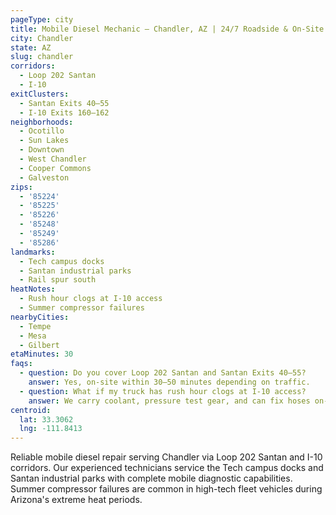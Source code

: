 ```yaml
---
pageType: city
title: Mobile Diesel Mechanic — Chandler, AZ | 24/7 Roadside & On-Site
city: Chandler
state: AZ
slug: chandler
corridors:
  - Loop 202 Santan
  - I-10
exitClusters:
  - Santan Exits 40–55
  - I-10 Exits 160–162
neighborhoods:
  - Ocotillo
  - Sun Lakes
  - Downtown
  - West Chandler
  - Cooper Commons
  - Galveston
zips:
  - '85224'
  - '85225'
  - '85226'
  - '85248'
  - '85249'
  - '85286'
landmarks:
  - Tech campus docks
  - Santan industrial parks
  - Rail spur south
heatNotes:
  - Rush hour clogs at I-10 access
  - Summer compressor failures
nearbyCities:
  - Tempe
  - Mesa
  - Gilbert
etaMinutes: 30
faqs:
  - question: Do you cover Loop 202 Santan and Santan Exits 40–55?
    answer: Yes, on-site within 30–50 minutes depending on traffic.
  - question: What if my truck has rush hour clogs at I-10 access?
    answer: We carry coolant, pressure test gear, and can fix hoses on-site.
centroid:
  lat: 33.3062
  lng: -111.8413
---
```


Reliable mobile diesel repair serving Chandler via Loop 202 Santan and I-10 corridors. Our experienced technicians service the Tech campus docks and Santan industrial parks with complete mobile diagnostic capabilities. Summer compressor failures are common in high-tech fleet vehicles during Arizona's extreme heat periods.